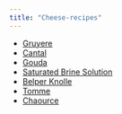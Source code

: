 ```yaml
---
title: "Cheese-recipes"
---
```


- [Gruyere](./recipes/gruyere.qmd)
- [Cantal](./recipes/cantal.qmd)
- [Gouda](./recipes/gouda.qmd)
- [Saturated Brine Solution](./recipes/saturated_brine.qmd)
- [Belper Knolle](./recipes/belper_knolle.qmd)
- [Tomme](./recipes/tomme.qmd)
- [Chaource]()
